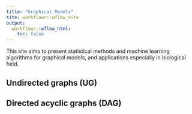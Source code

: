 ```yaml
---
title: "Graphical Models"
site: workflowr::wflow_site
output:
  workflowr::wflow_html:
    toc: false
---
```


This site aims to present statistical methods and machine learning algorithms for graphical models, and applications especially in biological field. 

## Undirected graphs (UG)


## Directed acyclic graphs (DAG)
